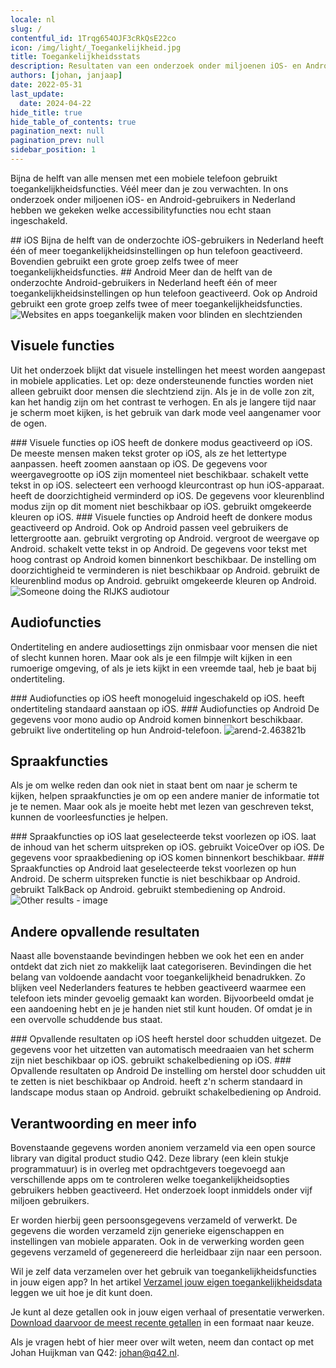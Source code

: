 ```yaml
---
locale: nl
slug: /
contentful_id: 1Trqg654OJF3cRkQsE22co
icon: /img/light/_Toegankelijkheid.jpg
title: Toegankelijkheidsstats
description: Resultaten van een onderzoek onder miljoenen iOS- en Android-gebruikers waarin is onderzocht welke toegankelijkheidsfuncties nou echt staan ingeschakeld.
authors: [johan, janjaap]
date: 2022-05-31
last_update:
  date: 2024-04-22
hide_title: true
hide_table_of_contents: true
pagination_next: null
pagination_prev: null
sidebar_position: 1
---
```


<Hero
  title="Stats over toegankelijkheid"
/>

Bijna de helft van alle mensen met een mobiele telefoon gebruikt toegankelijkheidsfuncties. Véél meer dan je zou verwachten. In ons onderzoek onder miljoenen iOS- en Android-gebruikers in Nederland hebben we gekeken welke accessibilityfuncties nou echt staan ingeschakeld.

<TwoColumnBlock>
  <LeftColumn>
    <ColumnRow>
      <TextBlock showBackgroundColor={false}>
        ## iOS
      </TextBlock>
    </ColumnRow>
    <ColumnRow>
      <PercentageBlock
        metrics={[
          { title: 'At least one feature on iOS', number: 45, isPercentage: true }
        ]}>
        Bijna de helft van de onderzochte iOS-gebruikers in Nederland heeft één of meer toegankelijkheids­instellingen op hun telefoon geactiveerd.
      </PercentageBlock>
    </ColumnRow>
    <ColumnRow>
      <PercentageBlock
        metrics={[
          { title: 'At least one feature on iOS', number: 15, isPercentage: true }
        ]}>
        Bovendien gebruikt een grote groep zelfs twee of meer toegankelijkheidsfuncties.
      </PercentageBlock>
    </ColumnRow>
  </LeftColumn>
  <RightColumn>
    <ColumnRow>
      <TextBlock showBackgroundColor={false}>
        ## Android
      </TextBlock>
    </ColumnRow>
    <ColumnRow>
      <PercentageBlock
        metrics={[
          { title: 'At least 1 feature on Android', key: 'android-accessibility_features-1+', isPercentage: true }
        ]}>
        Meer dan de helft van de onderzochte Android-gebruikers in Nederland heeft één of meer toegankelijkheids­instellingen op hun telefoon geactiveerd.
      </PercentageBlock>
    </ColumnRow>
    <ColumnRow>
      <PercentageBlock
        metrics={[
          { title: 'At least two features on Android', key: 'android-accessibility_features-2+', isPercentage: true }
        ]}>
        Ook op Android gebruikt een grote groep zelfs twee of meer toegankelijkheidsfuncties.
      </PercentageBlock>
    </ColumnRow>
  </RightColumn>
</TwoColumnBlock>

<Image src="/img/light/Websites-en-apps-toegankelijk-maken-voor-blinden-en-slechtzienden.c6c8901.png" alt="Websites en apps toegankelijk maken voor blinden en slechtzienden"/>

## Visuele functies

Uit het onderzoek blijkt dat visuele instellingen het meest worden aangepast in mobiele applicaties. Let op: deze ondersteunende functies worden niet alleen gebruikt door mensen die slechtziend zijn. Als je in de volle zon zit, kan het handig zijn om het contrast te verhogen. En als je langere tijd naar je scherm moet kijken, is het gebruik van dark mode veel aangenamer voor de ogen.

<TwoColumnBlock>
  <LeftColumn>
    <ColumnRow>
      <TextBlock showBackgroundColor={false}>
        ### Visuele functies op iOS
      </TextBlock>
    </ColumnRow>
    <ColumnRow>
      <PercentageBlock
        metrics={[
          { title: 'Donkere modus', key: 'ios-preference_ui_style-dark', isPercentage: true }
        ]}
        label="Meer over donkere modus"
        url="/nl/stats/donkere-modus">
        heeft de donkere modus geactiveerd op iOS.
      </PercentageBlock>
    </ColumnRow>
    <ColumnRow>
      <PercentageBlock
        metrics={[
          { title: 'Verkleinde tekst', key: 'ios-custom_content_size-smaller', isPercentage: true },
          { title: 'Normale tekstgrootte', key: 'ios-custom_content_size-default', isPercentage: true },
          { title: 'Vergrootte tekst', key: 'ios-custom_content_size-larger', isPercentage: true }
        ]}
        label="Meer over lettergrootte"
        url="/nl/stats/lettergrootte">
        De meeste mensen maken tekst groter op iOS, als ze het lettertype aanpassen.
      </PercentageBlock>
    </ColumnRow>
    <ColumnRow>
      <PercentageBlock
        metrics={[
          { title: 'Scherm inzoomen', key: 'ios-screen_zoomed-true', isPercentage: true }
        ]}
        label="Meer over zoomen"
        url="/nl/stats/zoom">
        heeft zoomen aanstaan op iOS.
      </PercentageBlock>
    </ColumnRow>
    <ColumnRow>
      <TextBlock showBackgroundColor={true}>
        De gegevens voor weergavegrootte op iOS zijn momenteel niet beschikbaar.
        <CustomLink
          url="/nl/stats/weergavegrootte"
          label="Meer over weergavegrootte"
          external={false}
          appearance="link"
        />
      </TextBlock>
    </ColumnRow>
    <ColumnRow>
      <PercentageBlock
        metrics={[
          { title: 'Vette tekst', key: 'ios-accessibility_is_bold_text_enabled-true', isPercentage: true }
        ]}
        label="Meer over vette tekst"
        url="/nl/stats/vette-tekst">
        schakelt vette tekst in op iOS.
      </PercentageBlock>
    </ColumnRow>
    <ColumnRow>
      <PercentageBlock
        metrics={[
          { title: 'Colour contrast', key: 'ios-accessibility_is_darker_system_colors_enabled-true', isPercentage: true }
        ]}
        label="Meer over kleurcontrast"
        url="/nl/stats/verhoogd-contrast">
        selecteert een verhoogd kleurcontrast op hun iOS-apparaat.
      </PercentageBlock>
    </ColumnRow>
    <ColumnRow>
      <PercentageBlock
        metrics={[
          { title: 'iOS - transparency metric', key: 'ios-accessibility_is_reduce_transparency_enabled-true', isPercentage: true }
        ]}
        label="Meer over doorzichtigheid"
        url="/nl/stats/verminderde-transparantie">
        heeft de doorzichtigheid verminderd op iOS.
      </PercentageBlock>
    </ColumnRow>
    <ColumnRow>
      <TextBlock showBackgroundColor={true}>
        De gegevens voor kleurenblind modus zijn op dit moment niet beschikbaar op iOS.
        <CustomLink
          url="/nl/stats/kleurblind-modus"
          label="Meer over kleurenblind modus"
          external={false}
          appearance="link"
        />
      </TextBlock>
    </ColumnRow>
    <ColumnRow>
      <PercentageBlock
        metrics={[
          { title: 'iOS - invert colours metric', key: 'ios-accessibility_is_invert_colors_enabled-true', isPercentage: true }
        ]}
        label="Meer over kleuren omkeren"
        url="/nl/stats/kleuren-omkeren">
        gebruikt omgekeerde kleuren op iOS.
      </PercentageBlock>
    </ColumnRow>
  </LeftColumn>
  <RightColumn>
    <ColumnRow>
      <TextBlock showBackgroundColor={false}>
        ### Visuele functies op Android
      </TextBlock>
    </ColumnRow>
    <ColumnRow>
      <PercentageBlock
        metrics={[
          { title: 'Donkere modus', key: 'android-preference_is_nightmode_enabled-true', isPercentage: true }
        ]}
        label="Meer over donkere modus"
        url="/nl/stats/donkere-modus">
        heeft de donkere modus geactiveerd op Android.
      </PercentageBlock>
    </ColumnRow>
    <ColumnRow>
      <PercentageBlock
        metrics={[
          { title: 'Normale tekstgrootte', key: 'android-default_screen_font_scale-true', isPercentage: true },
          { title: 'Vergrootte tekst', key: 'android-screen_font_scale_default_comparison-bigger', isPercentage: true },
          { title: 'Verkleinde tekst', key: 'android-screen_font_scale_default_comparison-smaller', isPercentage: true }
        ]}
        label="Meer over lettergrootte"
        url="/nl/stats/lettergrootte">
        Ook op Android passen veel gebruikers de lettergrootte aan.
      </PercentageBlock>
    </ColumnRow>
    <ColumnRow>
      <PercentageBlock
        metrics={[
          { title: 'Vergroting', key: 'android-accessibility_is_magnification_enabled-true', isPercentage: true }
        ]}
        label="Meer over zoomen"
        url="/nl/stats/zoom">
        gebruikt vergroting op Android.
      </PercentageBlock>
    </ColumnRow>
    <ColumnRow>
      <PercentageBlock
        metrics={[
          { title: 'Weergavegrootte', key: 'android-screen_display_scale_default_comparison-bigger', isPercentage: true }
        ]}
        label="Meer over weergavegrootte"
        url="/nl/stats/weergavegrootte">
        vergroot de weergave op Android.
      </PercentageBlock>
    </ColumnRow>
    <ColumnRow>
      <PercentageBlock
        metrics={[
          { title: 'Vette tekst', key: 'android-preference_font_weight_adjustment-300', isPercentage: true }
        ]}
        label="Meer over vette tekst"
        url="/nl/stats/vette-tekst">
        schakelt vette tekst in op Android.
      </PercentageBlock>
    </ColumnRow>
    <ColumnRow>
      <TextBlock showBackgroundColor={true}>
        De gegevens voor tekst met hoog contrast op Android komen binnenkort beschikbaar.
        <CustomLink
          url="/nl/stats/verhoogd-contrast"
          label="Meer over kleurcontrast"
          external={false}
          appearance="link"
        />
      </TextBlock>
    </ColumnRow>
    <ColumnRow>
      <TextBlock showBackgroundColor={true}>
        De instelling om doorzichtigheid te verminderen is niet beschikbaar op Android.
        <CustomLink
          url="/nl/stats/verminderde-transparantie"
          label="Meer over doorzichtigheid"
          external={false}
          appearance="link"
        />
      </TextBlock>
    </ColumnRow>
    <ColumnRow>
      <PercentageBlock
        metrics={[
          { title: 'Kleurenblind modus', key: 'android-accessibility_is_color_blind_mode_enabled-true', isPercentage: true }
        ]}
        label="Meer over kleurenblind modus"
        url="/nl/stats/kleurblind-modus">
        gebruikt de kleurenblind modus op Android.
      </PercentageBlock>
    </ColumnRow>
    <ColumnRow>
      <PercentageBlock
        metrics={[
          { title: 'Android - invert colours metric', key: 'android-accessibility_is_color_inversion_enabled-true', isPercentage: true }
        ]}
        label="Meer over kleuren omkeren"
        url="/nl/stats/kleuren-omkeren">
        gebruikt omgekeerde kleuren op Android.
      </PercentageBlock>
    </ColumnRow>
  </RightColumn>
</TwoColumnBlock>

<Image src="/img/light/rijks-tour2.6d50992.jpg" alt="Someone doing the RIJKS audiotour"/>

## Audiofuncties

Ondertiteling en andere audiosettings zijn onmisbaar voor mensen die niet of slecht kunnen horen. Maar ook als je een filmpje wilt kijken in een rumoerige omgeving, of als je iets kijkt in een vreemde taal, heb je baat bij ondertiteling.


<TwoColumnBlock>
  <LeftColumn>
    <ColumnRow>
      <TextBlock showBackgroundColor={false}>
        ### Audiofuncties op iOS
      </TextBlock>
    </ColumnRow>
    <ColumnRow>
      <PercentageBlock
        metrics={[
          { title: 'iOS - mono audio metric', key: 'ios-accessibility_is_mono_audio_enabled-true', isPercentage: true }
        ]}
        label="Meer over monogeluid"
        url="/nl/stats/mono-audio">
        heeft monogeluid ingeschakeld op iOS.
      </PercentageBlock>
    </ColumnRow>
    <ColumnRow>
      <PercentageBlock
        metrics={[
          { title: 'iOS - closed captions metric', key: 'ios-accessibility_is_closed_captioning_enabled-true', isPercentage: true }
        ]}
        label="Meer over ondertiteling"
        url="/nl/stats/ondertiteling">
        heeft ondertiteling standaard aanstaan op iOS.
      </PercentageBlock>
    </ColumnRow>
  </LeftColumn>
  <RightColumn>
    <ColumnRow>
      <TextBlock showBackgroundColor={false}>
        ### Audiofuncties op Android
      </TextBlock>
    </ColumnRow>
    <ColumnRow>
      <TextBlock showBackgroundColor={true}>
        De gegevens voor mono audio op Android komen binnenkort beschikbaar.
        <CustomLink
          url="/nl/stats/mono-audio"
          label="Meer over monogeluid"
          external={false}
          appearance="link"
        />
      </TextBlock>
    </ColumnRow>
    <ColumnRow>
      <PercentageBlock
        metrics={[
          { title: 'Ondertiteling', key: 'android-accessibility_is_closed_captioning_enabled-true', isPercentage: true }
        ]}
        label="Meer over ondertiteling"
        url="/nl/stats/ondertiteling">
        gebruikt live ondertiteling op hun Android-telefoon.
      </PercentageBlock>
    </ColumnRow>
  </RightColumn>
</TwoColumnBlock>

<Image src="/img/light/arend-2.463821b.jpg" alt="arend-2.463821b"/>

## Spraakfuncties

Als je om welke reden dan ook niet in staat bent om naar je scherm te kijken, helpen spraakfuncties je om op een andere manier de informatie tot je te nemen. Maar ook als je moeite hebt met lezen van geschreven tekst, kunnen de voorleesfuncties je helpen.


<TwoColumnBlock>
  <LeftColumn>
    <ColumnRow>
      <TextBlock showBackgroundColor={false}>
        ### Spraakfuncties op iOS
      </TextBlock>
    </ColumnRow>
    <ColumnRow>
      <PercentageBlock
        metrics={[
          { title: 'iOS - speak selection metric', key: 'ios-accessibility_is_speak_selection_enabled-true', isPercentage: true }
        ]}
        label="Meer over spreek selectie uit"
        url="/nl/stats/spreek-selectie-uit">
        laat geselecteerde tekst voorlezen op iOS.
      </PercentageBlock>
    </ColumnRow>
    <ColumnRow>
      <PercentageBlock
        metrics={[
          { title: 'iOS - speak screen metric', key: 'ios-accessibility_is_speak_screen_enabled-true', isPercentage: true }
        ]}
        label="Meer over scherm uitspreken"
        url="/nl/stats/spreek-scherm-uit">
        laat de inhoud van het scherm uitspreken op iOS.
      </PercentageBlock>
    </ColumnRow>
    <ColumnRow>
      <PercentageBlock
        metrics={[
          { title: 'iOS - voiceover metric', key: 'ios-accessibility_is_voice_over_running-true', isPercentage: true }
        ]}
        label="Meer over de schermlezer"
        url="/nl/stats/schermlezer">
        gebruikt VoiceOver op iOS.
      </PercentageBlock>
    </ColumnRow>
    <ColumnRow>
      <TextBlock showBackgroundColor={true}>
        De gegevens voor spraakbediening op iOS komen binnenkort beschikbaar.
        <CustomLink
          url="/nl/stats/stembediening"
          label="Meer over stembediening"
          external={false}
          appearance="link"
        />
      </TextBlock>
    </ColumnRow>
  </LeftColumn>
  <RightColumn>
    <ColumnRow>
      <TextBlock showBackgroundColor={false}>
        ### Spraakfuncties op Android
      </TextBlock>
    </ColumnRow>
    <ColumnRow>
      <PercentageBlock
        metrics={[
          { title: 'Android - selecteer om uit te spreken', key: 'android-accessibility_is_select_to_speak_enabled-true', isPercentage: true }
        ]}
        label="Meer over spreek selectie uit"
        url="/nl/stats/spreek-selectie-uit">
        laat geselecteerde tekst voorlezen op hun Android.
      </PercentageBlock>
    </ColumnRow>
    <ColumnRow>
      <TextBlock showBackgroundColor={true}>
        De scherm uitspreken functie is niet beschikbaar op Android.
        <CustomLink
          url="/nl/stats/spreek-scherm-uit"
          label="Meer over scherm uitspreken"
          external={false}
          appearance="link"
        />
      </TextBlock>
    </ColumnRow>
    <ColumnRow>
      <PercentageBlock
        metrics={[
          { title: 'Android - talkback metric', key: 'android-accessibility_is_talk_back_enabled-true', isPercentage: true }
        ]}
        label="Meer over de schermlezer"
        url="/nl/stats/schermlezer">
        gebruikt TalkBack op Android.
      </PercentageBlock>
    </ColumnRow>
    <ColumnRow>
      <PercentageBlock
        metrics={[
          { title: 'Android - voice access metric', key: 'android-accessibility_is_voice_access_enabled-true', isPercentage: true }
        ]}
        label="Meer over stembediening"
        url="/nl/stats/stembediening">
        gebruikt stembediening op Android.
      </PercentageBlock>
    </ColumnRow>
  </RightColumn>
</TwoColumnBlock>

<Image src="/img/light/old-person-phone.aba87b4.jpg" alt="Other results - image"/>

## Andere opvallende resultaten

Naast alle bovenstaande bevindingen hebben we ook het een en ander ontdekt dat zich niet zo makkelijk laat categoriseren. Bevindingen die het belang van voldoende aandacht voor toegankelijkheid benadrukken. Zo blijken veel Nederlanders features te hebben geactiveerd waarmee een telefoon iets minder gevoelig gemaakt kan worden. Bijvoorbeeld omdat je een aandoening hebt en je je handen niet stil kunt houden. Of omdat je in een overvolle schuddende bus staat.

<TwoColumnBlock>
  <LeftColumn>
    <ColumnRow>
      <TextBlock showBackgroundColor={false}>
        ### Opvallende resultaten op iOS
      </TextBlock>
    </ColumnRow>
    <ColumnRow>
      <PercentageBlock
        metrics={[
          { title: 'Herstel door schudden uit', key: 'ios-accessibility_is_shake_to_undo_enabled-false', isPercentage: true }
        ]}
        label="Meer over herstel door schudden"
        url="/nl/stats/herstel-door-schudden">
        heeft herstel door schudden uitgezet.
      </PercentageBlock>
    </ColumnRow>
    <ColumnRow>
      <TextBlock showBackgroundColor={true}>
        De gegevens voor het uitzetten van automatisch meedraaien van het scherm zijn niet beschikbaar op iOS.
        <CustomLink
          url="/nl/stats/scherm-draaien"
          label="Meer over scherm automatisch draaien"
          external={false}
          appearance="link"
        />
      </TextBlock>
    </ColumnRow>
    <ColumnRow>
      <PercentageBlock
        metrics={[
          { title: 'Schakelbediening', key: 'ios-accessibility_is_switch_control_running-true', isPercentage: true }
        ]}
        label="Meer over schakelbediening"
        url="/nl/stats/schakelbediening">
        gebruikt schakelbediening op iOS.
      </PercentageBlock>
    </ColumnRow>
  </LeftColumn>
  <RightColumn>
    <ColumnRow>
      <TextBlock showBackgroundColor={false}>
        ### Opvallende resultaten op Android
      </TextBlock>
    </ColumnRow>
    <ColumnRow>
      <TextBlock showBackgroundColor={true}>
        De instelling om herstel door schudden uit te zetten is niet beschikbaar op Android.
        <CustomLink
          url="/nl/stats/herstel-door-schudden"
          label="Meer over herstel door schudden"
          external={false}
          appearance="link"
        />
      </TextBlock>
    </ColumnRow>
    <ColumnRow>
      <PercentageBlock
        metrics={[
          { title: 'Scherm oriëntatie landscape', key: 'android-screen_orientation-landscape', isPercentage: true }
        ]}
        label="Meer over scherm automatisch draaien"
        url="/nl/stats/scherm-draaien">
        heeft z'n scherm standaard in landscape modus staan op Android.
      </PercentageBlock>
    </ColumnRow>
    <ColumnRow>
      <PercentageBlock
        metrics={[
          { title: 'Schakelbediening', key: 'android-accessibility_is_switch_access_enabled-true', isPercentage: true }
        ]}
        label="Meer over schakelbediening"
        url="/nl/stats/schakelbediening">
        gebruikt schakelbediening op Android.
      </PercentageBlock>
    </ColumnRow>
  </RightColumn>
</TwoColumnBlock>

## Verantwoording en meer info

Bovenstaande gegevens worden anoniem verzameld via een open source library van digital product studio Q42. Deze library (een klein stukje programmatuur) is in overleg met opdrachtgevers toegevoegd aan verschillende apps om te controleren welke toegankelijkheidsopties gebruikers hebben geactiveerd. Het onderzoek loopt inmiddels onder vijf miljoen gebruikers.

Er worden hierbij geen persoonsgegevens verzameld of verwerkt. De gegevens die worden verzameld zijn generieke eigenschappen en instellingen van mobiele apparaten. Ook in de verwerking worden geen gegevens verzameld of gegenereerd die herleidbaar zijn naar een persoon.

Wil je zelf data verzamelen over het gebruik van toegankelijkheidsfuncties in jouw eigen app? In het artikel [Verzamel jouw eigen toegankelijkheidsdata](/nl/artikelen/verzamel-jouw-eigen-toegankelijkheidsdata) leggen we uit hoe je dit kunt doen.

Je kunt al deze getallen ook in jouw eigen verhaal of presentatie verwerken. [Download daarvoor de meest recente getallen](/nl/stats/download-stats) in een formaat naar keuze.

Als je vragen hebt of hier meer over wilt weten, neem dan contact op met Johan Huijkman van Q42: [johan@q42.nl](mailto:johan@q42.nl).
